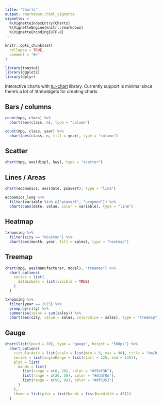 ```yaml
---
title: "Charts"
output: rmarkdown::html_vignette
vignette: >
  %\VignetteIndexEntry{Charts}
  %\VignetteEngine{knitr::rmarkdown}
  %\VignetteEncoding{UTF-8}
---
```


```r
knitr::opts_chunk$set(
  collapse = TRUE,
  comment = "#>"
)
```

```r
library(toastui)
library(ggplot2)
library(dplyr)
```

Interactive charts with [tui-chart](https://ui.toast.com/tui-chart) library. Currently support is minimal since there's a lot of htmlwidgets for creating charts.


## Bars / columns

```r
count(mpg, class) %>% 
  chart(aes(class, n), type = "column")
```


```r
count(mpg, class, year) %>% 
  chart(aes(class, n, fill = year), type = "column")
```


## Scatter

```r
chart(mpg, aes(displ, hwy), type = "scatter")
```


## Lines / Areas

```r
chart(economics, aes(date, psavert), type = "line")
```

```r
economics_long %>% 
  filter(variable %in% c("psavert", "uempmed")) %>% 
  chart(caes(date, value, color = variable), type = "line")
```



## Heatmap

```r
txhousing %>% 
  filter(city == "Houston") %>%
  chart(aes(month, year, fill = sales), type = "heatmap")
```



## Treemap


```r
chart(mpg, aes(manufacturer, model), "treemap") %>% 
  chart_options(
    series = list(
      dataLabels = list(visible = TRUE)
    )
  )
```


```r
txhousing %>% 
  filter(year == 2015) %>% 
  group_by(city) %>% 
  summarise(sales = sum(sales)) %>% 
  chart(aes(city, value = sales, colorValue = sales), type = "treemap")
```



## Gauge

```r
chart(list(Speed = 80), type = "gauge", height = "500px") %>% 
  chart_options(
    circularAxis = list(scale = list(min = 0, max = 90), title = "km/h"),
    series = list(angleRange = list(start = 225, end = 135)),
    plot = list(
      bands = list(
        list(range = c(0, 20), color = "#55bf3b"),
        list(range = c(20, 50), color = "#dddf0d"),
        list(range = c(50, 90), color = "#df5353")
      )
    ),
    theme = list(plot = list(bands = list(barWidth = 40)))
  )
```

